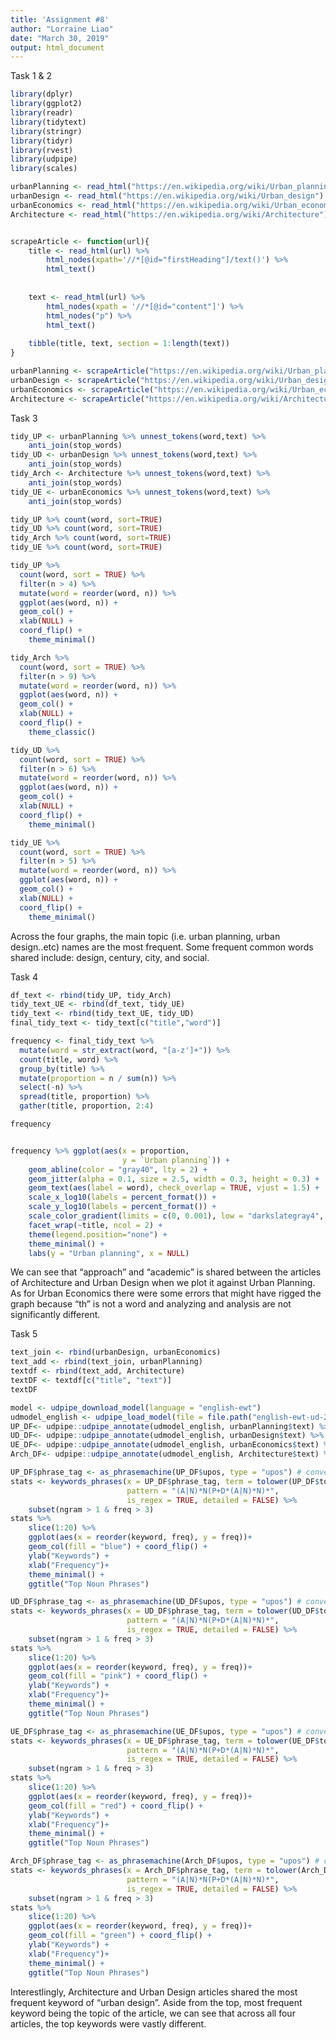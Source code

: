 ---
title: 'Assignment #8'
author: "Lorraine Liao"
date: "March 30, 2019"
output: html_document
---

Task 1 & 2
```{r}
library(dplyr)
library(ggplot2)
library(readr)
library(tidytext)
library(stringr)
library(tidyr)
library(rvest)
library(udpipe)
library(scales)

urbanPlanning <- read_html("https://en.wikipedia.org/wiki/Urban_planning")
urbanDesign <- read_html("https://en.wikipedia.org/wiki/Urban_design")
urbanEconomics <- read_html("https://en.wikipedia.org/wiki/Urban_economics")
Architecture <- read_html("https://en.wikipedia.org/wiki/Architecture")


scrapeArticle <- function(url){
    title <- read_html(url) %>% 
        html_nodes(xpath='//*[@id="firstHeading"]/text()') %>% 
        html_text()
    
    
    text <- read_html(url) %>% 
        html_nodes(xpath = '//*[@id="content"]') %>% 
        html_nodes("p") %>% 
        html_text()
    
    tibble(title, text, section = 1:length(text))
}

urbanPlanning <- scrapeArticle("https://en.wikipedia.org/wiki/Urban_planning")    
urbanDesign <- scrapeArticle("https://en.wikipedia.org/wiki/Urban_design")
urbanEconomics <- scrapeArticle("https://en.wikipedia.org/wiki/Urban_economics")
Architecture <- scrapeArticle("https://en.wikipedia.org/wiki/Architecture") 

```

Task 3
```{r}

tidy_UP <- urbanPlanning %>% unnest_tokens(word,text) %>% 
    anti_join(stop_words) 
tidy_UD <- urbanDesign %>% unnest_tokens(word,text) %>% 
    anti_join(stop_words) 
tidy_Arch <- Architecture %>% unnest_tokens(word,text) %>% 
    anti_join(stop_words) 
tidy_UE <- urbanEconomics %>% unnest_tokens(word,text) %>% 
    anti_join(stop_words)

tidy_UP %>% count(word, sort=TRUE)
tidy_UD %>% count(word, sort=TRUE)
tidy_Arch %>% count(word, sort=TRUE)
tidy_UE %>% count(word, sort=TRUE)

tidy_UP %>%
  count(word, sort = TRUE) %>%
  filter(n > 4) %>%
  mutate(word = reorder(word, n)) %>%
  ggplot(aes(word, n)) +
  geom_col() +
  xlab(NULL) +
  coord_flip() +
    theme_minimal()

tidy_Arch %>%
  count(word, sort = TRUE) %>%
  filter(n > 9) %>%
  mutate(word = reorder(word, n)) %>%
  ggplot(aes(word, n)) +
  geom_col() +
  xlab(NULL) +
  coord_flip() +
    theme_classic()

tidy_UD %>%
  count(word, sort = TRUE) %>%
  filter(n > 6) %>%
  mutate(word = reorder(word, n)) %>%
  ggplot(aes(word, n)) +
  geom_col() +
  xlab(NULL) +
  coord_flip() +
    theme_minimal()

tidy_UE %>%
  count(word, sort = TRUE) %>%
  filter(n > 5) %>%
  mutate(word = reorder(word, n)) %>%
  ggplot(aes(word, n)) +
  geom_col() +
  xlab(NULL) +
  coord_flip() +
    theme_minimal()

```

Across the four graphs, the main topic (i.e. urban planning, urban design..etc) names are the most frequent. Some frequent common words shared include: design, century, city, and social.   

Task 4
```{r}
df_text <- rbind(tidy_UP, tidy_Arch)
tidy_text_UE <- rbind(df_text, tidy_UE)
tidy_text <- rbind(tidy_text_UE, tidy_UD)
final_tidy_text <- tidy_text[c("title","word")]

frequency <- final_tidy_text %>% 
  mutate(word = str_extract(word, "[a-z']+")) %>% 
  count(title, word) %>% 
  group_by(title) %>% 
  mutate(proportion = n / sum(n)) %>%  
  select(-n) %>% 
  spread(title, proportion) %>% 
  gather(title, proportion, 2:4) 

frequency


frequency %>% ggplot(aes(x = proportion, 
                         y = `Urban planning`)) +
    geom_abline(color = "gray40", lty = 2) +
    geom_jitter(alpha = 0.1, size = 2.5, width = 0.3, height = 0.3) +
    geom_text(aes(label = word), check_overlap = TRUE, vjust = 1.5) +
    scale_x_log10(labels = percent_format()) +
    scale_y_log10(labels = percent_format()) +
    scale_color_gradient(limits = c(0, 0.001), low = "darkslategray4", high = "gray75") +
    facet_wrap(~title, ncol = 2) +
    theme(legend.position="none") + 
    theme_minimal() +
    labs(y = "Urban planning", x = NULL)
```

We can see that "approach" and "academic" is shared between the articles of Architecture and Urban Design when we plot it against Urban Planning. As for Urban Economics there were some errors that might have rigged the graph because "th" is not a word and analyzing and analysis are not significantly different.

Task 5
```{r}
text_join <- rbind(urbanDesign, urbanEconomics)
text_add <- rbind(text_join, urbanPlanning)
textdf <- rbind(text_add, Architecture)
textDF <- textdf[c("title", "text")]
textDF

model <- udpipe_download_model(language = "english-ewt")
udmodel_english <- udpipe_load_model(file = file.path("english-ewt-ud-2.3-181115.udpipe"))
UP_DF<- udpipe::udpipe_annotate(udmodel_english, urbanPlanning$text) %>% data.frame()
UD_DF<- udpipe::udpipe_annotate(udmodel_english, urbanDesign$text) %>% data.frame()
UE_DF<- udpipe::udpipe_annotate(udmodel_english, urbanEconomics$text) %>% data.frame()
Arch_DF<- udpipe::udpipe_annotate(udmodel_english, Architecture$text) %>% data.frame()

UP_DF$phrase_tag <- as_phrasemachine(UP_DF$upos, type = "upos") # convert parts of speech tags to one letter tags
stats <- keywords_phrases(x = UP_DF$phrase_tag, term = tolower(UP_DF$token), #Here are the combinations of keywords we want to collect
                          pattern = "(A|N)*N(P+D*(A|N)*N)*", 
                          is_regex = TRUE, detailed = FALSE) %>% 
    subset(ngram > 1 & freq > 3)
stats %>%
    slice(1:20) %>% 
    ggplot(aes(x = reorder(keyword, freq), y = freq))+ 
    geom_col(fill = "blue") + coord_flip() + 
    ylab("Keywords") +
    xlab("Frequency")+
    theme_minimal() + 
    ggtitle("Top Noun Phrases")
```

```{r}
UD_DF$phrase_tag <- as_phrasemachine(UD_DF$upos, type = "upos") # convert parts of speech tags to one letter tags
stats <- keywords_phrases(x = UD_DF$phrase_tag, term = tolower(UD_DF$token), #Here are the combinations of keywords we want to collect
                          pattern = "(A|N)*N(P+D*(A|N)*N)*", 
                          is_regex = TRUE, detailed = FALSE) %>% 
    subset(ngram > 1 & freq > 3)
stats %>%
    slice(1:20) %>% 
    ggplot(aes(x = reorder(keyword, freq), y = freq))+ 
    geom_col(fill = "pink") + coord_flip() + 
    ylab("Keywords") +
    xlab("Frequency")+
    theme_minimal() + 
    ggtitle("Top Noun Phrases")
```

```{r}
UE_DF$phrase_tag <- as_phrasemachine(UE_DF$upos, type = "upos") # convert parts of speech tags to one letter tags
stats <- keywords_phrases(x = UE_DF$phrase_tag, term = tolower(UE_DF$token), #Here are the combinations of keywords we want to collect
                          pattern = "(A|N)*N(P+D*(A|N)*N)*", 
                          is_regex = TRUE, detailed = FALSE) %>% 
    subset(ngram > 1 & freq > 3)
stats %>%
    slice(1:20) %>% 
    ggplot(aes(x = reorder(keyword, freq), y = freq))+ 
    geom_col(fill = "red") + coord_flip() + 
    ylab("Keywords") +
    xlab("Frequency")+
    theme_minimal() + 
    ggtitle("Top Noun Phrases")
```

```{r}
Arch_DF$phrase_tag <- as_phrasemachine(Arch_DF$upos, type = "upos") # convert parts of speech tags to one letter tags
stats <- keywords_phrases(x = Arch_DF$phrase_tag, term = tolower(Arch_DF$token), #Here are the combinations of keywords we want to collect
                          pattern = "(A|N)*N(P+D*(A|N)*N)*", 
                          is_regex = TRUE, detailed = FALSE) %>% 
    subset(ngram > 1 & freq > 3)
stats %>%
    slice(1:20) %>% 
    ggplot(aes(x = reorder(keyword, freq), y = freq))+ 
    geom_col(fill = "green") + coord_flip() + 
    ylab("Keywords") +
    xlab("Frequency")+
    theme_minimal() + 
    ggtitle("Top Noun Phrases")
```

Interestlingly, Architecture and Urban Design articles shared the most frequent keyword of "urban design". Aside from the top, most frequent keyword being the topic of the article, we can see that across all four articles, the top keywords were vastly different. 